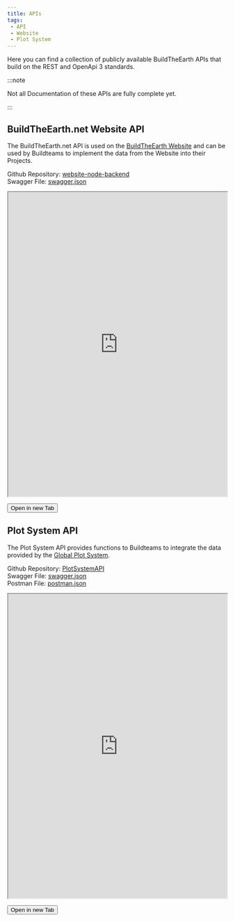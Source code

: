 ```yaml
---
title: APIs
tags:
 - API
 - Website
 - Plot System
---
```



Here you can find a collection of publicly available BuildTheEarth APIs that build on the REST and OpenApi 3 standards.

:::note

Not all Documentation of these APIs are fully complete yet.

:::

## BuildTheEarth.net Website API

The BuildTheEarth.net API is used on the [BuildTheEarth Website](https://buildtheearth.net) and can be used by Buildteams to implement the data from the Website into their Projects. 

Github Repository: [website-node-backend](https://github.com/BuildTheEarth/website-node-backend)<br />
Swagger File: [swagger.json](https://raw.githubusercontent.com/BuildTheEarth/website-node-backend/main/swagger.json)


<iframe src="https://buildtheearth.github.io/website-node-backend/" width="100%" height="700px" style={{backgroundColor:'#ffffff'}}></iframe>

<Button my="md" component="a" target="blank" href="https://buildtheearth.github.io/website-node-backend/">Open in new Tab</Button>

## Plot System API

The Plot System API provides functions to Buildteams to integrate the data provided by the [Global Plot System](https://app.milanote.com/1MSOj31AvD6P5c/global-plot-system?p=9H9SRXRJA3f).

Github Repository: [PlotSystemAPI](https://github.com/BuildTheEarth/PlotSystemAPI)<br />
Swagger File: [swagger.json](https://raw.githubusercontent.com/BuildTheEarth/PlotSystemAPI/main/swagger.json)<br />
Postman File: [postman.json](https://raw.githubusercontent.com/BuildTheEarth/PlotSystemAPI/master/testing/postman/PlotSystemAPI.postman_collection.json)

<iframe src="https://buildtheearth.github.io/PlotSystemAPI/" width="100%" height="700px" style={{backgroundColor:'#ffffff'}}></iframe>

<Button my="md" component="a" target="blank" href="https://buildtheearth.github.io/PlotSystemAPI/">Open in new Tab</Button>